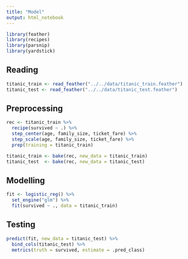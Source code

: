 ```yaml
---
title: "Model"
output: html_notebook
---
```


```r
library(feather)
library(recipes)
library(parsnip)
library(yardstick)
```

## Reading

```r
titanic_train <- read_feather("../../data/titanic_train.feather")
titanic_test <- read_feather("../../data/titanic_test.feather")
```

## Preprocessing

```r
rec <- titanic_train %>% 
  recipe(survived ~ .) %>% 
  step_center(age, family_size, ticket_fare) %>% 
  step_scale(age, family_size, ticket_fare) %>% 
  prep(training = titanic_train)

titanic_train <- bake(rec, new_data = titanic_train)
titanic_test  <- bake(rec, new_data = titanic_test)
```

## Modelling

```r
fit <- logistic_reg() %>% 
  set_engine("glm") %>% 
  fit(survived ~ ., data = titanic_train)
```

## Testing

```r
predict(fit, new_data = titanic_test) %>% 
  bind_cols(titanic_test) %>% 
  metrics(truth = survived, estimate = .pred_class)
```

